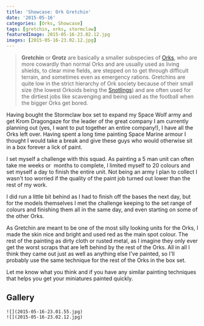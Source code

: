 ```yaml
---
title: 'Showcase: Ork Gretchin'
date: '2015-05-16'
categories: [Orks, Showcase]
tags: [gretchin, orks, stormclaw]
featuredImage: 2015-05-16-23.02.12.jpg
images: [2015-05-16-23.02.12.jpg]
---
```


> **Gretchin** or **Grotz** are basically a smaller subspecies of [Orks](http://warhammer40k.wikia.com/wiki/Ork 'Ork'), who are more cowardly than normal Orks and are usually used as living shields, to clear mine fields, are stepped on to get through difficult terrain, and sometimes even as emergency rations. Gretchins are quite low in the strict hierarchy of Ork society because of their small size (the lowest Orkoids being the [Snotlings](http://warhammer40k.wikia.com/wiki/Snotling 'Snotling')) and are often used for the dirtiest jobs like scavenging and being used as the football when the bigger Orks get bored.

Having bought the Stormclaw box set to expand my Space Wolf army and get Krom Dragongaze for the leader of the great company I am currently planning out (yes, I want to put together an entire company!), I have all the Orks left over. Having spent a long time painting Space Marine armour I thought I would take a break and give these guys who would otherwise sit in a box forever a lick of paint.

I set myself a challenge with this squad. As painting a 5 man unit can often take me weeks or  months to complete, I limited myself to 20 colours and set myself a day to finish the entire unit. Not being an army I plan to collect I wasn't too worried if the quality of the paint job turned out lower than the rest of my work.

I did run a little bit behind as I had to finish off the bases the next day, but for the models themselves I met the challenge keeping to the set range of colours and finishing them all in the same day, and even starting on some of the other Orks.

As Gretchin are meant to be one of the most silly looking units for the Orks, I made the skin nice and bright and used red as the main spot colour. The rest of the painting as dirty cloth or rusted metal, as I imagine they only ever get the worst scraps that are left behind by the rest of the Orks. All in all I think they came out just as well as anything else I've painted, so I'll probably use the same technique for the rest of the Orks in the box set.

Let me know what you think and if you have any similar painting techniques that helps you get your miniatures painted quickly.

## Gallery

```grid|2
![](2015-05-16-23.01.55.jpg)
![](2015-05-16-23.02.12.jpg)
```
